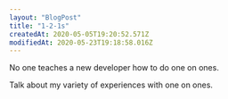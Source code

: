 ```yaml
---
layout: "BlogPost"
title: "1-2-1s"
createdAt: 2020-05-05T19:20:52.571Z
modifiedAt: 2020-05-23T19:18:58.016Z
---
```


No one teaches a new developer how to do one on ones.

Talk about my variety of experiences with one on ones.
